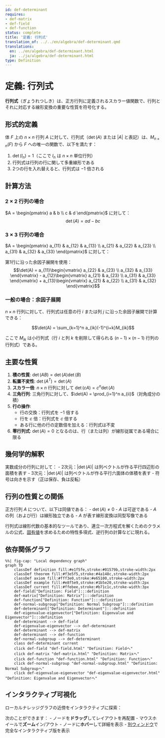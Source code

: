 ```yaml
---
id: def-determinant
requires:
- def-matrix
- def-field
- def-function
status: complete
title: '定義: 行列式'
translation_of: ../../en/algebra/def-determinant.qmd
translations:
  en: ../en/algebra/def-determinant.html
  ja: ../ja/algebra/def-determinant.html
type: Definition
---
```


# 定義: 行列式 {#def-determinant}

**行列式**（ぎょうれつしき）は、正方行列に定義されるスカラー値関数で、行列とそれに対応する線形変換の重要な性質を符号化する。

## 形式的定義

体 $F$ 上の $n \times n$ 行列 $A$ に対して、行列式（$\det(A)$ または $|A|$ と表記）は、$M_{n \times n}(F)$ から $F$ への唯一の関数で、以下を満たす：

1. $\det(I_n) = 1$（ここで $I_n$ は $n \times n$ 単位行列）
2. 行列式は行列の行に関して多重線形である
3. 2つの行を入れ替えると、行列式は $-1$ 倍される

## 計算方法

### $2 \times 2$ 行列の場合

$A = \begin{pmatrix} a & b \\ c & d \end{pmatrix}$ に対して：
$$\det(A) = ad - bc$$

### $3 \times 3$ 行列の場合

$A = \begin{pmatrix} a_{11} & a_{12} & a_{13} \\ a_{21} & a_{22} & a_{23} \\ a_{31} & a_{32} & a_{33} \end{pmatrix}$ に対して：

第1行に沿った余因子展開を使用：
$$\det(A) = a_{11}\begin{vmatrix} a_{22} & a_{23} \\ a_{32} & a_{33} \end{vmatrix} - a_{12}\begin{vmatrix} a_{21} & a_{23} \\ a_{31} & a_{33} \end{vmatrix} + a_{13}\begin{vmatrix} a_{21} & a_{22} \\ a_{31} & a_{32} \end{vmatrix}$$

### 一般の場合：余因子展開

$n \times n$ 行列に対して、行列式は任意の行 $i$ または列 $j$ に沿った余因子展開で計算できる：

$$\det(A) = \sum_{k=1}^n a_{ik}(-1)^{i+k}M_{ik}$$

ここで $M_{ik}$ は小行列式（行 $i$ と列 $k$ を削除して得られる $(n-1) \times (n-1)$ 行列の行列式）である。

## 主要な性質

1. **積の性質**: $\det(AB) = \det(A)\det(B)$
2. **転置不変性**: $\det(A^T) = \det(A)$
3. **スカラー倍**: $n \times n$ 行列に対して $\det(cA) = c^n\det(A)$
4. **三角行列**: 三角行列に対して、$\det(A) = \prod_{i=1}^n a_{ii}$（対角成分の積）
5. **行の操作**:
   - 行の交換：行列式を $-1$ 倍する
   - 行を $c$ 倍：行列式を $c$ 倍する
   - ある行に他の行の定数倍を加える：行列式は不変
6. **零行列式**: $\det(A) = 0$ となるのは、行（または列）が線形従属である場合に限る

## 幾何学的解釈

実数成分の行列に対して：
- 2次元：$|\det(A)|$ は列ベクトルが作る平行四辺形の面積を表す
- 3次元：$|\det(A)|$ は列ベクトルが作る平行六面体の体積を表す
- 符号は向きを示す（正は保存、負は反転）

## 行列の性質との関係

正方行列 $A$ について、以下は同値である：
- $\det(A) \neq 0$
- $A$ は可逆である
- $A$ の列（および行）は線形独立である
- $A$ が表す線形変換は同型写像である

行列式は線形代数の基本的なツールであり、連立一次方程式を解くためのクラメルの公式、[固有値](def-eigenvalue-eigenvector.qmd)を求めるための特性多項式、逆行列の計算などに現れる。

## 依存関係グラフ

```mermaid
%%| fig-cap: "Local dependency graph"
graph TD
    classDef definition fill:#e1f5fe,stroke:#01579b,stroke-width:2px
    classDef theorem fill:#f3e5f5,stroke:#4a148c,stroke-width:2px
    classDef axiom fill:#fff3e0,stroke:#e65100,stroke-width:2px
    classDef example fill:#e8f5e9,stroke:#1b5e20,stroke-width:2px
    classDef current fill:#ffebee,stroke:#b71c1c,stroke-width:3px
    def-field["Definition: Field"]:::definition
    def-matrix["Definition: Matrix"]:::definition
    def-function["Definition: Function"]:::definition
    def-normal-subgroup["Definition: Normal Subgroup"]:::definition
    def-determinant["Definition: Determinant"]:::definition
    def-eigenvalue-eigenvector["Definition: Eigenvalue and Eigenvector"]:::definition
    def-determinant --> def-field
    def-eigenvalue-eigenvector --> def-determinant
    def-determinant --> def-matrix
    def-determinant --> def-function
    def-normal-subgroup --> def-determinant
    class def-determinant current
    click def-field "def-field.html" "Definition: Fieldへ"
    click def-matrix "def-matrix.html" "Definition: Matrixへ"
    click def-function "def-function.html" "Definition: Functionへ"
    click def-normal-subgroup "def-normal-subgroup.html" "Definition: Normal Subgroupへ"
    click def-eigenvalue-eigenvector "def-eigenvalue-eigenvector.html" "Definition: Eigenvalue and Eigenvectorへ"
```

## インタラクティブ可視化

ローカルナレッジグラフの近傍をインタラクティブに探索：

::: {.graph-viz data-id="def-determinant" data-width="700" data-height="500"}
:::

次のことができます：
- ノードを**ドラッグ**してレイアウトを再配置
- マウスホイールで**ズーム**イン/アウト
- ノードに**ホバー**して詳細を表示
- [別ウィンドウ](../../output/interactive/def-determinant.html){target="_blank"}で完全なインタラクティブ版を表示
